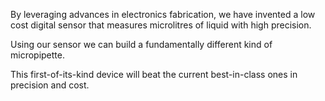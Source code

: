 By leveraging advances in electronics fabrication, we have invented a low cost digital sensor that measures microlitres of liquid with high precision.

Using our sensor we can build a fundamentally different kind of micropipette.

This first-of-its-kind device will beat the current best-in-class ones in precision and cost.
